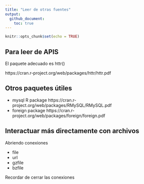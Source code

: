 ```yaml
---
title: "Leer de otras fuentes"
output: 
  github_document:
    toc: true
---
```


```r
knitr::opts_chunk$set(echo = TRUE)
```

## Para leer de APIS
El paquete adecuado es httr()

https://cran.r-project.org/web/packages/httr/httr.pdf

## Otros paquetes útiles

- mysql R package https://cran.r-project.org/web/packages/RMySQL/RMySQL.pdf
- foreign package https://cran.r-project.org/web/packages/foreign/foreign.pdf

## Interactuar más directamente con archivos

Abriendo conexiones

- file
- url
- gzfile
- bzfile
 
 Recordar de cerrar las conexiones
 
```r

```


